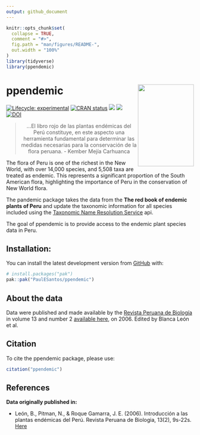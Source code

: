 ```yaml
---
output: github_document
---
```


<!-- README.md is generated from README.Rmd. Please edit that file -->

```r
knitr::opts_chunk$set(
  collapse = TRUE,
  comment = "#>",
  fig.path = "man/figures/README-",
  out.width = "100%"
)
library(tidyverse)
library(ppendemic)
```

# ppendemic <a href='https://github.com/PaulESantos/ppendemic'><img src='man/figures/redlistperu.png' align="right" height="220" width="150" /></a>

<!-- badges: start -->
[![Lifecycle: experimental](https://img.shields.io/badge/lifecycle-experimental-orange.svg)](https://lifecycle.r-lib.org/articles/stages.html)
[![CRAN status](https://www.r-pkg.org/badges/version/ppendemic)](https://CRAN.R-project.org/package=ppendemic)
[![](http://cranlogs.r-pkg.org/badges/grand-total/ppendemic?color=green)](https://cran.r-project.org/package=ppendemic)
[![](http://cranlogs.r-pkg.org/badges/last-week/ppendemic?color=green)](https://cran.r-project.org/package=ppendemic)
[![DOI](https://zenodo.org/badge/336340798.svg)](https://zenodo.org/badge/latestdoi/336340798)

<!-- badges: end -->

<blockquote align="center">
  ...El libro rojo de las plantas endémicas del Perú constituye, en este aspecto una herramienta fundamental para determinar las medidas necesarias para la conservación de la flora peruana. - Kember Mejía Carhuanca
</blockquote>


The flora of Peru is one of the richest in the New World, with over 14,000 species, and 5,508 taxa are treated as endemic. This represents a significant proportion of the South American flora, highlighting the importance of Peru in the conservation of New World flora.

The pandemic package takes the data from the **The red book of endemic plants of Peru** and update the taxonomic information for all species included using the [Taxonomic Name Resolution Service](https://tnrs.biendata.org/) api.

The goal of ppendemic is to provide access to the endemic plant species data in Peru. 

## Installation:

You can install the latest development version from [GitHub](https://github.com/) with:

``` r
# install.packages("pak")
pak::pak("PaulESantos/ppendemic")
```

## About the data

Data were published and made available by the [Revista Peruana de Biología](https://revistasinvestigacion.unmsm.edu.pe/index.php/rpb/index) in volume 13 and number 2 [available here](https://revistasinvestigacion.unmsm.edu.pe/index.php/rpb/issue/view/153), on 2006. Edited by Blanca León et al.


## Citation

To cite the ppendemic package, please use:

```r
citation("ppendemic")
```


## References

**Data originally published in:** 


+ León, B., Pitman, N., & Roque Gamarra, J. E. (2006). Introducción a las plantas endémicas del Perú. Revista Peruana de Biologia, 13(2), 9s-22s. [Here](https://revistasinvestigacion.unmsm.edu.pe/index.php/rpb/issue/view/153)

